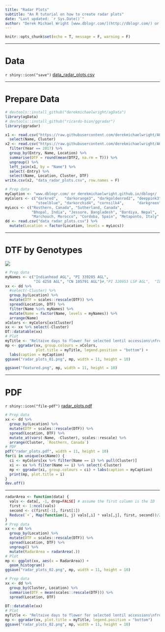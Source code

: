 ```yaml
---
title: "Radar Plots"
subtitle: "An R tutorial on how to create radar plots"
date: "Last updated: `r Sys.Date()`"
author: "Derek Michael Wright [www.dblogr.com/](http://dblogr.com/) or [derekmichaelwright.github.io/dblogr](https://derekmichaelwright.github.io/dblogr/) <derek.wright@usask.ca>"
---
```


```r
knitr::opts_chunk$set(echo = T, message = F, warning = F)
```

---

# Data

`r shiny::icon("save")` [data_radar_plots.csv](data_radar_plots.csv)

---

# Prepare Data

```r
# devtools::install_github("derekmichaelwright/agData")
library(agData)
# devtools::install_github("ricardo-bion/ggradar")
library(ggradar)
```

```r
x1 <- read.csv("https://raw.githubusercontent.com/derekmichaelwright/AGILE_LDP_Phenology/master/data/data_pca_results.csv") %>%
  select(Name, Cluster)
x2 <- read.csv("https://raw.githubusercontent.com/derekmichaelwright/AGILE_LDP_Phenology/master/data/data_raw.csv") %>%
  filter(Year == 2017) %>%
  group_by(Entry, Name, Location) %>%
  summarise(DTF = round(mean(DTF2, na.rm = T))) %>%
  ungroup() %>% 
  left_join(x1, by = "Name") %>%
  select(-Entry) %>%
  select(Name, Location, Cluster, DTF)
write.csv(x2, "data_radar_plots.csv", row.names = F)
```

```r
# Prep data
myCaption <- "www.dblogr.com/ or derekmichaelwright.github.io/dblogr/ | Data: AGILE"
myColors <- c("darkred",   "darkorange3", "darkgoldenrod2", "deeppink3", 
              "steelblue", "darkorchid4", "cornsilk4",      "darkgreen")
myLocs <- c("Rosthern, Canada", "Sutherland, Canada",  
            "Bhopal, India", "Jessore, Bangladesh", "Bardiya, Nepal",
            "Marchouch, Morocco", "Cordoba, Spain", "Metaponto, Italy" )
dd <- read.csv("data_radar_plots.csv") %>%
  mutate(Location = factor(Location, levels = myLocs))
```

---

# DTF by Genotypes

![](radar_plots_01.png)

```r
# Prep data
myNames <- c("Indianhead AGL", "PI 339285 AGL", 
             "IG 4258 AGL", "CN 105791 AGL")#,"PI 320953 LSP AGL",  "ILL 5888 AGL")
xx <- dd %>% 
  #select(-Cluster) %>%
  group_by(Location) %>%
  mutate(DTF = scales::rescale(DTF)) %>%
  spread(Location, DTF) %>%
  filter(Name %in% myNames) %>%
  mutate(Name = factor(Name, levels = myNames)) %>%
  arrange(Name)
xColors <- myColors[xx$Cluster]
xx <- xx %>% select(-Cluster)
DT::datatable(xx)
# Plot
myTitle <- "Reltaive days to flower for selected lentil accessions\nfrom a lentil diversity panel accross environments"
mp <- ggradar(xx, group.colours = xColors,
              plot.title = myTitle, legend.position = "bottom") +
  labs(caption = myCaption)
ggsave("radar_plots_01.png", mp, width = 11, height = 10)
```

```r
ggsave("featured.png", mp, width = 11, height = 10)
```

---

# PDF

`r shiny::icon("file-pdf")` [radar_plots.pdf](radar_plots.pdf)

```r
# Prep data
xx <- dd %>%
  group_by(Location) %>%
  mutate(DTF = scales::rescale(DTF)) %>%
  spread(Location, DTF) %>%
  mutate_at(vars(-Name, -Cluster), scales::rescale) %>%
  arrange(Cluster, `Rosthern, Canada`)
# PDF 
pdf("radar_plots.pdf", width = 11, height = 10)
for(i in unique(xx$Name)) {
  ci <- myColors[xx %>% filter(Name == i) %>% pull(Cluster)]
  xi <- xx %>% filter(Name == i) %>% select(-Cluster)
  mp <- ggradar(xi, group.colours = ci) + labs(caption = myCaption)
  print(mp, plot.title = i)
}
dev.off()
```

---

```r
radarArea <- function(data) {
  vals <- data[, -1, drop=FALSE] # assume the first column is the ID
  first <- 1:ncol(vals)
  second <- c(first[-1], first[1])
  Reduce(`+`, Map(function(i, j) vals[,i] * vals[,j], first, second))/2 * sin(2*pi/ncol(vals))
}
# Prep data
xx <- dd %>%
  group_by(Location) %>%
  mutate(DTF = scales::rescale(DTF)) %>%
  spread(Location, DTF) %>%
  ungroup() %>%
  mutate(RadarArea = radarArea(.))
# Plot
mp <- ggplot(xx, aes(x = RadarArea)) +
  geom_histogram()
ggsave("radar_plots_02.png", mp, width = 11, height = 10)
```

```r
# Prep data
xx <- dd %>%
  group_by(Cluster, Location) %>%
  summarise(DTF = mean(scales::rescale(DTF))) %>%
  spread(Location, DTF)
  
DT::datatable(xx)
# Plot
myTitle <- "Reltaive days to flower for selected lentil accessions\nfrom a lentil diversity panel accross environments"
mp <- ggradar(xx, plot.title = myTitle, legend.position = "bottom")
ggsave("radar_plots_02.png", mp, width = 11, height = 10)
```
